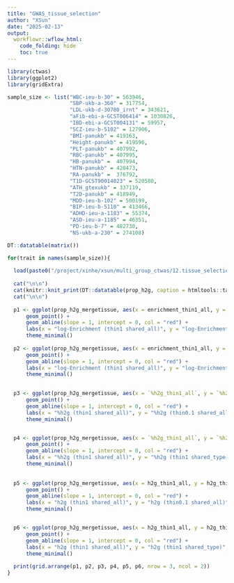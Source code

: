 ```yaml
---
title: "GWAS_tissue_selection"
author: "XSun"
date: "2025-02-13"
output:
  workflowr::wflow_html:
    code_folding: hide
    toc: true
---
```


```r
library(ctwas)
library(ggplot2)
library(gridExtra)

sample_size <- list("WBC-ieu-b-30" = 563946,
                    "SBP-ukb-a-360" = 317754,
                    "LDL-ukb-d-30780_irnt" = 343621,
                    "aFib-ebi-a-GCST006414" = 1030826,
                    "IBD-ebi-a-GCST004131" = 59957,
                    "SCZ-ieu-b-5102" = 127906,
                    "BMI-panukb" = 419163,
                    "Height-panukb" = 419596,
                    "PLT-panukb" = 407992,
                    "RBC-panukb" = 407995,
                    "HB-panukb" =  407994,
                    "HTN-panukb" = 420473,
                    "RA-panukb" =  376792,
                    "T1D-GCST90014023" = 520580,
                    "ATH_gtexukb" = 337119,
                    "T2D-panukb" = 418949,
                    "MDD-ieu-b-102" = 500199,
                    "BIP-ieu-b-5110" = 413466,
                    "ADHD-ieu-a-1183" = 55374,
                    "ASD-ieu-a-1185" = 46351,
                    "PD-ieu-b-7" = 482730,
                    "NS-ukb-a-230" = 274108)

DT::datatable(matrix())
```

```r

for(trait in names(sample_size)){
  
  load(paste0("/project/xinhe/xsun/multi_group_ctwas/12.tissue_selection/results/para_summary/",trait,".para.rdata"))
  
  cat("\n\n")
  cat(knitr::knit_print(DT::datatable(prop_h2g, caption = htmltools::tags$caption( style = 'font-size: 40px; caption-side: topleft; text-align = left; color:black;',trait),options = list(pageLength = 5))))
  cat("\n\n")
  
  p1 <- ggplot(prop_h2g_mergetissue, aes(x = enrichment_thin1_all, y = enrichment_thin0.1_all)) +
      geom_point() +
      geom_abline(slope = 1, intercept = 0, col = "red") + 
      labs(x = "log-Enrichment (thin1 shared_all)", y = "log-Enrichment (thin0.1 shared_all)", title = "Enrichment, comparing thin1 and thin0.1") +
      theme_minimal()
  
  p2 <- ggplot(prop_h2g_mergetissue, aes(x = enrichment_thin1_all, y = enrichment_thin1_type)) +
      geom_point() +
      geom_abline(slope = 1, intercept = 0, col = "red") + 
      labs(x = "log-Enrichment (thin1 shared_all)", y = "log-Enrichment (thin1 shared_type)", title = "Enrichment, comparing shared_all and shared_type") +
      theme_minimal()

  
  p3 <- ggplot(prop_h2g_mergetissue, aes(x = `%h2g_thin1_all`, y = `%h2g_thin0.1_all`)) +
      geom_point() +
      geom_abline(slope = 1, intercept = 0, col = "red") + 
      labs(x = "%h2g (thin1 shared_all)", y = "%h2g (thin0.1 shared_all)", title = "%h2g, comparing thin1 and thin0.1") +
      theme_minimal()


  p4 <- ggplot(prop_h2g_mergetissue, aes(x = `%h2g_thin1_all`, y = `%h2g_thin1_type`)) +
      geom_point() +
      geom_abline(slope = 1, intercept = 0, col = "red") + 
      labs(x = "%h2g (thin1 shared_all)", y = "%h2g (thin1 shared_type)", title = "%h2g, comparing shared_all and shared_type") +
      theme_minimal()
  
  
  p5 <- ggplot(prop_h2g_mergetissue, aes(x = h2g_thin1_all, y = h2g_thin0.1_all)) +
      geom_point() +
      geom_abline(slope = 1, intercept = 0, col = "red") + 
      labs(x = "h2g (thin1 shared_all)", y = "h2g (thin0.1 shared_all)", title = "h2g, comparing thin1 and thin0.1") +
      theme_minimal()


  p6 <- ggplot(prop_h2g_mergetissue, aes(x = h2g_thin1_all, y = h2g_thin1_type)) +
      geom_point() +
      geom_abline(slope = 1, intercept = 0, col = "red") + 
      labs(x = "h2g (thin1 shared_all)", y = "h2g (thin1 shared_type)", title = "h2g, comparing shared_all and shared_type") +
      theme_minimal()
  
  print(grid.arrange(p1, p2, p3, p4, p5, p6, nrow = 3, ncol = 2))
}

```
